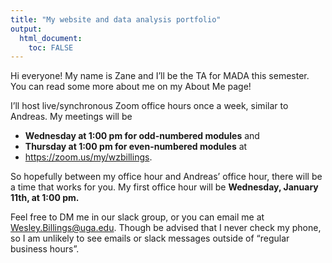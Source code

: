 ```yaml
---
title: "My website and data analysis portfolio"
output: 
  html_document:
    toc: FALSE
---
```


Hi everyone! My name is Zane and I'll be the TA for MADA this semester. You can read some more about me on my
About Me page!

I'll host live/synchronous Zoom office hours once a week, similar to Andreas.
My meetings will be

* **Wednesday at 1:00 pm for odd-numbered modules** and
* **Thursday at 1:00 pm for even-numbered modules** at
* [https://zoom.us/my/wzbillings](https://zoom.us/my/wzbillings).

So hopefully between my office
hour and Andreas' office hour, there will be a time that works for you. My first office hour will be **Wednesday, January 11th, at 1:00 pm.**

Feel free to DM me in our slack group, or you can email me at
[Wesley.Billings@uga.edu](mailto:Wesley.Billings@uga.edu). Though be advised
that I never check my phone, so I am unlikely to see emails or slack messages
outside of "regular business hours".
